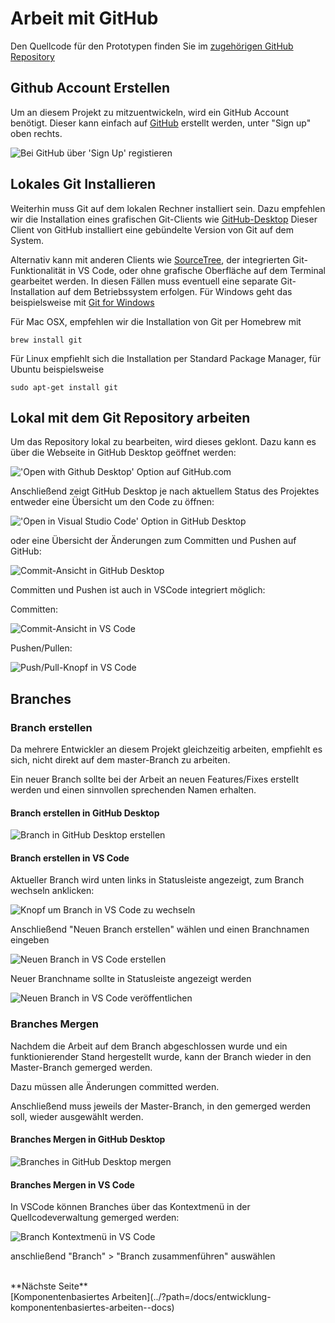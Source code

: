 
<Meta title="Entwicklung/Arbeit mit Github" />

# Arbeit mit GitHub

Den Quellcode für den Prototypen finden Sie im [zugehörigen GitHub Repository](https://github.com/mio42-GmbH/Anzeige-MIO-Impfpass)

## Github Account Erstellen

Um an diesem Projekt zu mitzuentwickeln, wird ein GitHub Account benötigt.
Dieser kann einfach auf [GitHub](https://github.com) erstellt werden, unter "Sign up" oben rechts.

<img src="./githubSignUp.png" alt="Bei GitHub über 'Sign Up' registieren" />

## Lokales Git Installieren

Weiterhin muss Git auf dem lokalen Rechner installiert sein.
Dazu empfehlen wir die Installation eines grafischen Git-Clients wie [GitHub-Desktop](https://desktop.github.com)
Dieser Client von GitHub installiert eine gebündelte Version von Git auf dem System.

Alternativ kann mit anderen Clients wie [SourceTree](https://www.sourcetreeapp.com/), der integrierten Git-Funktionalität in VS Code, oder ohne grafische Oberfläche auf dem Terminal gearbeitet werden.
In diesen Fällen muss eventuell eine separate Git-Installation auf dem Betriebssystem erfolgen.
Für Windows geht das beispielsweise mit [Git for Windows](https://git-scm.com/download/win)

Für Mac OSX, empfehlen wir die Installation von Git per Homebrew mit

<code>brew install git</code>

Für Linux empfiehlt sich die Installation per Standard Package Manager, für Ubuntu beispielsweise

<code>sudo apt-get install git</code>

## Lokal mit dem Git Repository arbeiten

Um das Repository lokal zu bearbeiten, wird dieses geklont. Dazu kann es über die Webseite in GitHub Desktop geöffnet werden:

<img
  src="./openWithGithubDesktop.png"
  alt="'Open with Github Desktop' Option auf GitHub.com"
/>

Anschließend zeigt GitHub Desktop je nach aktuellem Status des Projektes entweder eine Übersicht um den Code zu öffnen:

<img
  src="./openInVSCode.png"
  alt="'Open in Visual Studio Code' Option in GitHub Desktop"
/>

oder eine Übersicht der Änderungen zum Committen und Pushen auf GitHub:

<img src="./githubDesktopCommit.png" alt="Commit-Ansicht in GitHub Desktop" />

Committen und Pushen ist auch in VSCode integriert möglich:

Committen:

<img src="./vsCodeCommit.png" alt="Commit-Ansicht in VS Code" />

Pushen/Pullen:

<img src="./vsCodePushPull.png" alt="Push/Pull-Knopf in VS Code" />

## Branches

### Branch erstellen

Da mehrere Entwickler an diesem Projekt gleichzeitig arbeiten, empfiehlt es sich, nicht direkt auf dem master-Branch zu arbeiten.

Ein neuer Branch sollte bei der Arbeit an neuen Features/Fixes erstellt werden und einen sinnvollen sprechenden Namen erhalten.

#### Branch erstellen in GitHub Desktop

<img
  src="./githubDesktopCreateBranch.png"
  alt="Branch in GitHub Desktop erstellen"
/>

#### Branch erstellen in VS Code

Aktueller Branch wird unten links in Statusleiste angezeigt, zum Branch wechseln anklicken:

<img
  src="./vsCodeBranchButton.png"
  alt="Knopf um Branch in VS Code zu wechseln"
/>

Anschließend "Neuen Branch erstellen" wählen und einen Branchnamen eingeben

<img src="./vsCodeCreateBranch.png" alt="Neuen Branch in VS Code erstellen" />

Neuer Branchname sollte in Statusleiste angezeigt werden

<img
  src="./vsCodePublishBranchButton.png"
  alt="Neuen Branch in VS Code veröffentlichen"
/>

### Branches Mergen

Nachdem die Arbeit auf dem Branch abgeschlossen wurde und ein funktionierender Stand hergestellt wurde, kann der Branch wieder in den Master-Branch gemerged werden.

Dazu müssen alle Änderungen committed werden.

Anschließend muss jeweils der Master-Branch, in den gemerged werden soll, wieder ausgewählt werden.

#### Branches Mergen in GitHub Desktop

<img
  src="./githubDesktopMergeBranch.png"
  alt="Branches in GitHub Desktop mergen"
/>

#### Branches Mergen in VS Code

In VSCode können Branches über das Kontextmenü in der Quellcodeverwaltung gemerged werden:

<img src="./vsCodeBranchMenu.png" alt="Branch Kontextmenü in VS Code" />

anschließend "Branch" > "Branch zusammenführen" auswählen

<br/>
**Nächste Seite**<br/>
[Komponentenbasiertes Arbeiten](../?path=/docs/entwicklung-komponentenbasiertes-arbeiten--docs)